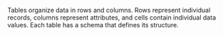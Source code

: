 Tables organize data in rows and columns. Rows represent individual records, columns represent attributes, and cells contain individual data values. Each table has a schema that defines its structure.

